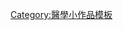 {{Asbox
| image     = Pectoralis major.png
| pix       = 35
| subject   = 
| qualifier = 關於[[肌肉]]
| category  = 肌肉小作品
| tempsort  = 
| name      = Template:Muscle-stub
}}<noinclude>
[[Category:醫學小作品模板]]
</noinclude>